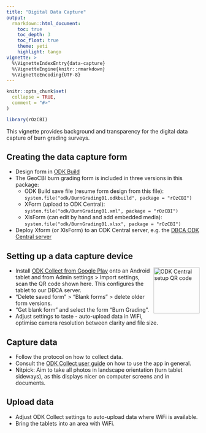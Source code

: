 ```yaml
---
title: "Digital Data Capture"
output: 
  rmarkdown::html_document:
    toc: true
    toc_depth: 3
    toc_float: true
    theme: yeti
    highlight: tango
vignette: >
  %\VignetteIndexEntry{data-capture}
  %\VignetteEngine{knitr::rmarkdown}
  %\VignetteEncoding{UTF-8}
---
```


```r
knitr::opts_chunk$set(
  collapse = TRUE,
  comment = "#>"
)
```

```r
library(rOzCBI)
```

This vignette provides background and transparency for the digital data capture
of burn grading surveys.

## Creating the data capture form

* Design form in [ODK Build](https://build.opendatakit.org/)
* The GeoCBI burn grading form is included in three versions in this package:
  * ODK Build save file (resume form design from this file):
    `system.file("odk/BurnGrading01.odkbuild", package = "rOzCBI")`
  * XForm (upload to ODK Central): 
    `system.file("odk/BurnGrading01.xml", package = "rOzCBI")`
  * XlsForm (can edit by hand and add embedded media): 
    `system.file("odk/BurnGrading01.xlsx", package = "rOzCBI")`
* Deploy Xform (or XlsForm) to an ODK Central server, e.g. the 
  [DBCA ODK Central server](https://odkcentral.dbca.wa.gov.au/#/projects/2)

## Setting up a data capture device

<img src="../man/figures/odkcentral.png" align="right" alt="ODK Central setup QR code" width="120" />

* Install [ODK Collect from Google Play](https://play.google.com/store/apps/details?id=org.odk.collect.android) 
  onto an Android tablet and from Admin settings > Import settings, 
  scan the QR code shown here. This configures the tablet to our DBCA server.
* "Delete saved form" > "Blank forms" > delete older form versions.
* "Get blank form" and select the form "Burn Grading".
* Adjust settings to taste - auto-upload data in WiFi, optimise camera 
  resolution between clarity and file size.

## Capture data

* Follow the protocol on how to collect data.
* Consult the 
  [ODK Collect user guide](https://docs.opendatakit.org/collect-intro/) 
  on how to use the app in general.
* Nitpick: Aim to take all photos in landscape orientation (turn tablet 
  sideways), as this displays nicer on computer screens and in documents.
  
## Upload data

* Adjust ODK Collect settings to auto-upload data where WiFi is available.
* Bring the tablets into an area with WiFi.
